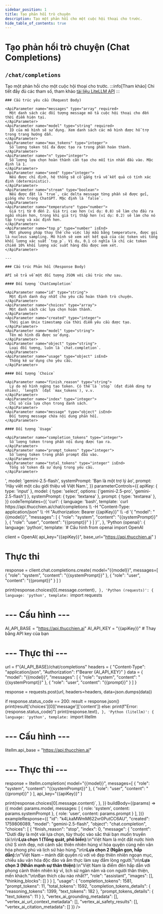 ```yaml
---
sidebar_position: 1
title: Tạo phản hồi trò chuyện
description: Tạo một phản hồi cho một cuộc hội thoại cho trước.
hide_table_of_contents: true
---
```



# Tạo phản hồi trò chuyện (Chat Completions)

## <Badge method="POST" /> `/chat/completions`

Tạo một phản hồi cho một cuộc hội thoại cho trước.
<ApiReferenceLayout>
  <LeftColumn>
  :::info[Tham khảo]
  Chi tiết đầy đủ các tham số, tham khảo [tài liệu LiteLLM API](https://docs.litellm.ai/docs/completion)
  :::

    ### Cấu trúc yêu cầu (Request Body)

    <ApiParameter name="messages" type="array" required>
      Một danh sách các đối tượng message mô tả cuộc hội thoại cho đến thời điểm hiện tại.
    </ApiParameter>
    <ApiParameter name="model" type="string" required>
      ID của mô hình sẽ sử dụng. Xem danh sách các mô hình được hỗ trợ trong trang hướng dẫn.
    </ApiParameter>
    <ApiParameter name="max_tokens" type="integer">
      Số lượng token tối đa được tạo ra trong phần hoàn thành.
    </ApiParameter>
    <ApiParameter name="n" type="integer">
      Số lượng lựa chọn hoàn thành cần tạo cho mỗi tin nhắn đầu vào. Mặc định là 1.
    </ApiParameter>
    <ApiParameter name="seed" type="integer">
      Nếu được chỉ định, hệ thống sẽ cố gắng trả về kết quả có tính xác định (deterministic).
    </ApiParameter>
    <ApiParameter name="stream" type="boolean">
      Nếu được đặt là `true`, các delta message từng phần sẽ được gửi, giống như trong ChatGPT. Mặc định là `false`.
    </ApiParameter>
    <ApiParameter name="temperature" type="number">
      Giá trị từ 0 đến 2. Giá trị cao hơn (ví dụ: 0.8) sẽ làm cho đầu ra ngẫu nhiên hơn, trong khi giá trị thấp hơn (ví dụ: 0.2) sẽ làm cho nó tập trung và xác định hơn.
    </ApiParameter>
    <ApiParameter name="top_p" type="number" isEnd>
      Một phương pháp thay thế cho việc lấy mẫu bằng temperature, được gọi là nucleus sampling. Mô hình sẽ xem xét kết quả của các token với tổng khối lượng xác suất `top_p`. Ví dụ, 0.1 có nghĩa là chỉ các token chiếm 10% khối lượng xác suất hàng đầu được xem xét.
    </ApiParameter>

    ---

    ### Cấu trúc Phản hồi (Response Body)

    API sẽ trả về một đối tượng JSON với cấu trúc như sau.

    #### Đối tượng `ChatCompletion`

    <ApiParameter name="id" type="string">
      Một định danh duy nhất cho yêu cầu hoàn thành trò chuyện.
    </ApiParameter>
    <ApiParameter name="choices" type="array">
      Một danh sách các lựa chọn hoàn thành.
    </ApiParameter>
    <ApiParameter name="created" type="integer">
      Thời gian Unix timestamp của thời điểm yêu cầu được tạo.
    </ApiParameter>
    <ApiParameter name="model" type="string">
      Tên mô hình đã được sử dụng.
    </ApiParameter>
    <ApiParameter name="object" type="string">
      Loại đối tượng, luôn là `chat.completion`.
    </ApiParameter>
    <ApiParameter name="usage" type="object" isEnd>
      Thống kê sử dụng cho yêu cầu.
    </ApiParameter>

    #### Đối tượng `Choice`

    <ApiParameter name="finish_reason" type="string">
      Lý do mô hình ngừng tạo token. Có thể là `stop` (đạt điểm dừng tự nhiên), `length` (đạt `max_tokens`), v.v.
    </ApiParameter>
    <ApiParameter name="index" type="integer">
      Chỉ số của lựa chọn trong danh sách.
    </ApiParameter>
    <ApiParameter name="message" type="object" isEnd>
      Đối tượng message chứa nội dung phản hồi.
    </ApiParameter>

    #### Đối tượng `Usage`

    <ApiParameter name="completion_tokens" type="integer">
      Số lượng token trong phần nội dung được tạo ra.
    </ApiParameter>
    <ApiParameter name="prompt_tokens" type="integer">
      Số lượng token trong phần prompt đầu vào.
    </ApiParameter>
    <ApiParameter name="total_tokens" type="integer" isEnd>
      Tổng số token đã sử dụng trong yêu cầu.
    </ApiParameter>
  </LeftColumn>
  <RightColumn>
    <InteractiveApiRequest
  apiUrl="https://api.thucchien.ai/chat/completions"
  initialParameters={{
    apiKey: '<your_api_key>',
    model: 'gemini-2.5-flash',
    systemPrompt: 'Bạn là một trợ lý ảo',
    prompt: 'Hãy viết một câu giới thiệu về Việt Nam.',
  }}
  parameterControls={{
    apiKey: { type: 'input' },
    model: { type: 'select', options: ['gemini-2.5-pro', 'gemini-2.5-flash'] },
    systemPrompt: { type: 'textarea' },
    prompt: { type: 'textarea' },
  }}
  codeTemplates={{
    'curl': {
      language: 'bash',
      template: `curl https://api.thucchien.ai/chat/completions \\
  -H "Content-Type: application/json" \\
  -H "Authorization: Bearer {{apiKey}}" \\
  -d '{
    "model": "{{model}}",
    "messages": [
      {
        "role": "system",
        "content": "{{systemPrompt}}"
      },
      {
        "role": "user",
        "content": "{{prompt}}"
      }
    ]
  }'`,
    },
    'Python (openai)': {
      language: 'python',
      template: `# Cấu hình
from openai import OpenAI

client = OpenAI(
    api_key="{{apiKey}}",
    base_url="https://api.thucchien.ai"
)

# Thực thi
response = client.chat.completions.create(
    model="{{model}}",
    messages=[
        {
            "role": "system",
            "content": "{{systemPrompt}}"
        },
        {
            "role": "user",
            "content": "{{prompt}}"
        }
    ]
)

print(response.choices[0].message.content)`,
    },
    'Python (requests)': {
      language: 'python',
      template: `import requests

# --- Cấu hình ---
AI_API_BASE = "https://api.thucchien.ai"
AI_API_KEY = "{{apiKey}}" # Thay bằng API key của bạn

# --- Thực thi ---
url = f"{AI_API_BASE}/chat/completions"
headers = {
    "Content-Type": "application/json",
    "Authorization": f"Bearer {AI_API_KEY}"
}
data = {
    "model": "{{model}}",
    "messages": [
        {
            "role": "system",
            "content": "{{systemPrompt}}"
        },
        {
            "role": "user",
            "content": "{{prompt}}"
        }
    ]
}

response = requests.post(url, headers=headers, data=json.dumps(data))

if response.status_code == 200:
    result = response.json()
    print(result['choices'][0]['message']['content'])
else:
    print(f"Error: {response.status_code}")
    print(response.text)`,
    },
    'Python (litellm)': {
      language: 'python',
      template: `import litellm

# --- Cấu hình ---
litellm.api_base = "https://api.thucchien.ai"

# --- Thực thi ---
response = litellm.completion(
    model="{{model}}",
    messages=[
        {
            "role": "system",
            "content": "{{systemPrompt}}"
        },
        {
            "role": "user",
            "content": "{{prompt}}"
        }
    ],
    api_key="{{apiKey}}"
)

print(response.choices[0].message.content)`,
    },
  }}
  buildBody={(params) => ({
    model: params.model,
    messages: [
      { role: 'system', content: params.systemPrompt },
      { role: 'user', content: params.prompt }
    ],
  })}
  exampleResponse={{
    "id": "k4LkaMWmM622vr0PutCC6AU",
    "created": 1759806089,
    "model": "gemini-2.5-flash",
    "object": "chat.completion",
    "choices": [
      {
        "finish_reason": "stop",
        "index": 0,
        "message": {
          "content": "Dưới đây là một vài lựa chọn, tùy thuộc vào sắc thái bạn muốn truyền tải:\n\n**Lựa chọn 1 (Tổng quát, phổ biến):**\n\"Việt Nam là một đất nước hình chữ S xinh đẹp, nơi cảnh sắc thiên nhiên hùng vĩ hòa quyện cùng nền văn hóa phong phú và lịch sử hào hùng.\"\n\n**Lựa chọn 2 (Ngắn gọn, hấp dẫn):**\n\"Việt Nam – mảnh đất quyến rũ với vẻ đẹp thiên nhiên ngoạn mục, chiều sâu văn hóa độc đáo và ẩm thực làm say đắm lòng người.\"\n\n**Lựa chọn 3 (Nhấn mạnh sự thân thiện):**\n\"Việt Nam là điểm đến hấp dẫn với phong cảnh thiên nhiên kỳ vĩ, lịch sử ngàn năm và con người thân thiện, mến khách.\"\n\nBạn thích câu nào nhất?",
          "role": "assistant",
          "images": [],
          "thinking_blocks": []
        }
      }
    ],
    "usage": {
      "completion_tokens": 1581,
      "prompt_tokens": 11,
      "total_tokens": 1592,
      "completion_tokens_details": {
        "reasoning_tokens": 1399,
        "text_tokens": 182
      },
      "prompt_tokens_details": {
        "text_tokens": 11
      }
    },
    "vertex_ai_grounding_metadata": [],
    "vertex_ai_url_context_metadata": [],
    "vertex_ai_safety_results": [],
    "vertex_ai_citation_metadata": []
  }}
/>
  </RightColumn>
</ApiReferenceLayout>
